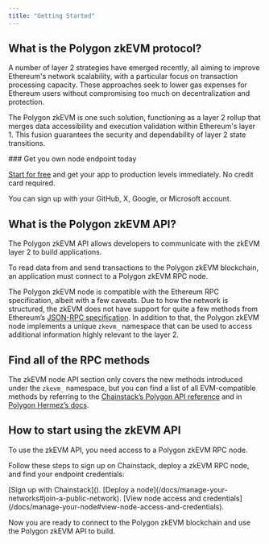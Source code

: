 ---
title: "Getting Started"
---

## What is the Polygon zkEVM protocol?

A number of layer 2 strategies have emerged recently, all aiming to improve Ethereum's network scalability, with a particular focus on transaction processing capacity. These approaches seek to lower gas expenses for Ethereum users without compromising too much on decentralization and protection.

The Polygon zkEVM is one such solution, functioning as a layer 2 rollup that merges data accessibility and execution validation within Ethereum's layer 1. This fusion guarantees the security and dependability of layer 2 state transitions.

<Check>
  ### Get you own node endpoint today

  [Start for free](https://console.chainstack.com/) and get your app to production levels immediately. No credit card required.

  You can sign up with your GitHub, X, Google, or Microsoft account.
</Check>

## What is the Polygon zkEVM API?

The Polygon zkEVM API allows developers to communicate with the zkEVM layer 2 to build applications.

To read data from and send transactions to the Polygon zkEVM blockchain, an application must connect to a Polygon zkEVM RPC node.

The Polygon zkEVM node is compatible with the Ethereum RPC specification, albeit with a few caveats. Due to how the network is structured, the zkEVM does not have support for quite a few methods from Ethereum’s [JSON-RPC specification](https://ethereum.github.io/execution-apis/api-documentation/). In addition to that, the Polygon zkEVM node implements a unique `zkevm_` namespace that can be used to access additional information highly relevant to the layer 2.

## Find all of the RPC methods

The zkEVM node API section only covers the new methods introduced under the `zkevm_` namespace, but you can find a list of all EVM-compatible methods by referring to the [Chainstack’s Polygon API reference](/api-reference/polygon-getting-started) and in [Polygon Hermez’s docs](https://github.com/0xPolygonHermez/zkevm-node/blob/develop/docs/json-rpc-endpoints.md).

## How to start using the zkEVM API

To use the zkEVM API, you need access to a Polygon zkEVM RPC node.

Follow these steps to sign up on Chainstack, deploy a zkEVM RPC node, and find your endpoint credentials:

<Steps>
<Step>
[Sign up with Chainstack]().
</Step>
<Step>
[Deploy a node](/docs/manage-your-networks#join-a-public-network).
</Step>
<Step>
[View node access and credentials](/docs/manage-your-node#view-node-access-and-credentials).
</Step>
</Steps>

Now you are ready to connect to the Polygon zkEVM blockchain and use the Polygon zkEVM API to build.
